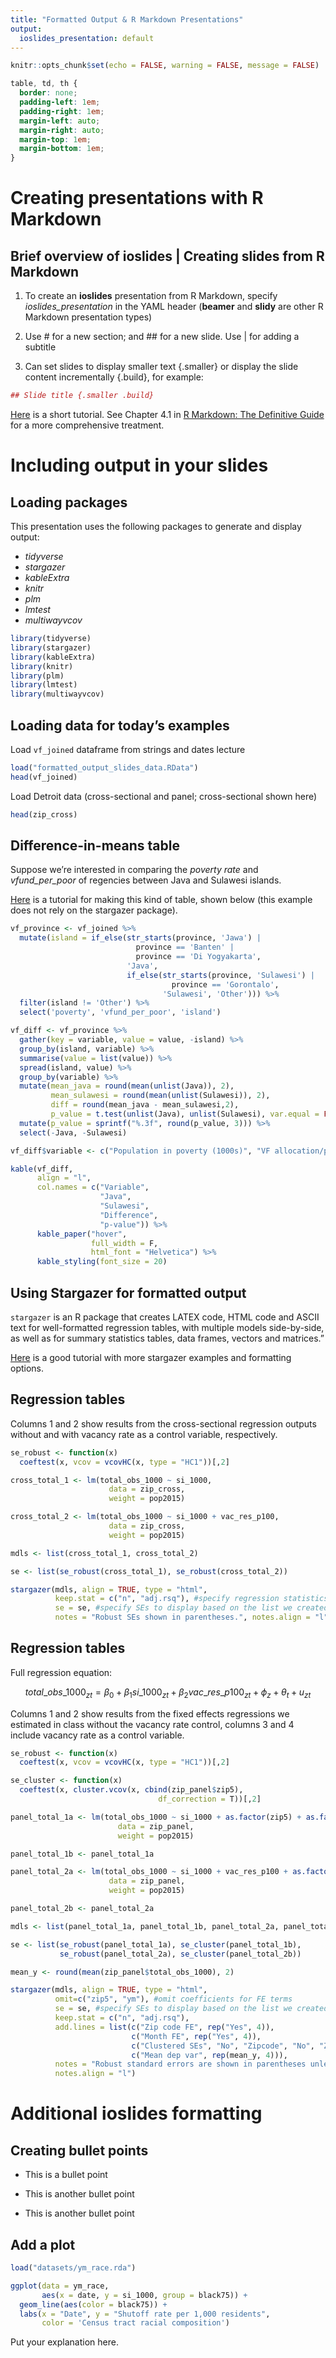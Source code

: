 ```yaml
---
title: "Formatted Output & R Markdown Presentations"
output:
  ioslides_presentation: default
---
```


```r
knitr::opts_chunk$set(echo = FALSE, warning = FALSE, message = FALSE)
```

```css

table, td, th {
  border: none;
  padding-left: 1em;
  padding-right: 1em;
  margin-left: auto;
  margin-right: auto;
  margin-top: 1em;
  margin-bottom: 1em;
}

```

# Creating presentations with R Markdown

## Brief overview of ioslides | Creating slides from R Markdown

1. To create an **ioslides** presentation from R Markdown, specify *ioslides_presentation* in the YAML header (**beamer** and **slidy** are other R Markdown presentation types)

2. Use # for a new section; and ## for a new slide. Use | for adding a subtitle

3. Can set slides to display smaller text {.smaller} or display the slide content incrementally {.build}, for example:

```r
## Slide title {.smaller .build}
```

[Here](https://garrettgman.github.io/rmarkdown/ioslides_presentation_format.html) is a short tutorial. See Chapter 4.1 in [R Markdown: The Definitive Guide]( https://bookdown.org/yihui/rmarkdown/ioslides-presentation.html) for a more comprehensive treatment.


# Including output in your slides

## Loading packages {.build}

This presentation uses the following packages to generate and display output:

<div>
- *tidyverse*
<div>
- *stargazer*
<div>
- *kableExtra* 
<div>
- *knitr* 
<div>
- *plm*
<div>
- *lmtest* 
<div>
- *multiwayvcov*

```r
library(tidyverse)
library(stargazer)
library(kableExtra)
library(knitr)
library(plm)
library(lmtest)
library(multiwayvcov)
```

## Loading data for today's examples {.smaller}

Load `vf_joined` dataframe from strings and dates lecture
```r
load("formatted_output_slides_data.RData")
head(vf_joined)
```

Load Detroit data (cross-sectional and panel; cross-sectional shown here)
```r
head(zip_cross)
```


## Difference-in-means table 

Suppose we're interested in comparing the *poverty rate* and *vfund_per_poor* of regencies between Java and Sulawesi islands.

[Here](https://sebastiansauer.github.io/multiple-t-tests-with-dplyr/) is a tutorial for making this kind of table, shown below (this example does not rely on the stargazer package). 

```r
vf_province <- vf_joined %>%
  mutate(island = if_else(str_starts(province, 'Jawa') | 
                            province == 'Banten' | 
                            province == 'Di Yogyakarta', 
                          'Java', 
                          if_else(str_starts(province, 'Sulawesi') | 
                                    province == 'Gorontalo',
                                  'Sulawesi', 'Other'))) %>%
  filter(island != 'Other') %>%
  select('poverty', 'vfund_per_poor', 'island')
```

```r
vf_diff <- vf_province %>%
  gather(key = variable, value = value, -island) %>%
  group_by(island, variable) %>%
  summarise(value = list(value)) %>%
  spread(island, value) %>%
  group_by(variable) %>%
  mutate(mean_java = round(mean(unlist(Java)), 2),
         mean_sulawesi = round(mean(unlist(Sulawesi)), 2),
         diff = round(mean_java - mean_sulawesi,2),
         p_value = t.test(unlist(Java), unlist(Sulawesi), var.equal = FALSE)$p.value) %>%
  mutate(p_value = sprintf("%.3f", round(p_value, 3))) %>%
  select(-Java, -Sulawesi)

vf_diff$variable <- c("Population in poverty (1000s)", "VF allocation/poor resident")
```

```r
kable(vf_diff, 
      align = "l",
      col.names = c("Variable", 
                    "Java", 
                    "Sulawesi", 
                    "Difference", 
                    "p-value")) %>% 
      kable_paper("hover", 
                  full_width = F, 
                  html_font = "Helvetica") %>% 
      kable_styling(font_size = 20)
```

## Using Stargazer for formatted output {.smaller}

`stargazer` is an R package that creates LATEX code, HTML code and ASCII text for well-formatted regression tables, with multiple models side-by-side, as well as for summary statistics tables, data frames, vectors and matrices."

[Here](https://www.jakeruss.com/cheatsheets/stargazer) is a good tutorial with more stargazer examples and formatting options.


## Regression tables {.smaller}

Columns 1 and 2 show results from the cross-sectional regression outputs without and with vacancy rate as a control variable, respectively.

```r
se_robust <- function(x) 
  coeftest(x, vcov = vcovHC(x, type = "HC1"))[,2]

cross_total_1 <- lm(total_obs_1000 ~ si_1000, 
                      data = zip_cross,
                      weight = pop2015)

cross_total_2 <- lm(total_obs_1000 ~ si_1000 + vac_res_p100, 
                      data = zip_cross,
                      weight = pop2015)

mdls <- list(cross_total_1, cross_total_2)

se <- list(se_robust(cross_total_1), se_robust(cross_total_2))

stargazer(mdls, align = TRUE, type = "html", 
          keep.stat = c("n", "adj.rsq"), #specify regression statistics to keep/omit
          se = se, #specify SEs to display based on the list we created
          notes = "Robust SEs shown in parentheses.", notes.align = "l")
```


## Regression tables {.smaller}
Full regression equation:

$$total\_obs\_1000_{zt} = \beta_0 + \beta_1 si\_1000_{zt} + \beta_2 vac\_res\_p100_{zt} + \phi_z + \theta_t + u_{zt}$$

Columns 1 and 2 show results from the fixed effects regressions we estimated in class without the vacancy rate control, columns 3 and 4 include vacancy rate as a control variable.

```r
se_robust <- function(x) 
  coeftest(x, vcov = vcovHC(x, type = "HC1"))[,2]

se_cluster <- function(x)
  coeftest(x, cluster.vcov(x, cbind(zip_panel$zip5),
                                 df_correction = T))[,2]

panel_total_1a <- lm(total_obs_1000 ~ si_1000 + as.factor(zip5) + as.factor(ym), 
                        data = zip_panel, 
                        weight = pop2015)

panel_total_1b <- panel_total_1a

panel_total_2a <- lm(total_obs_1000 ~ si_1000 + vac_res_p100 + as.factor(zip5) + as.factor(ym),
                      data = zip_panel, 
                      weight = pop2015)

panel_total_2b <- panel_total_2a

mdls <- list(panel_total_1a, panel_total_1b, panel_total_2a, panel_total_2b)

se <- list(se_robust(panel_total_1a), se_cluster(panel_total_1b),
           se_robust(panel_total_2a), se_cluster(panel_total_2b))

mean_y <- round(mean(zip_panel$total_obs_1000), 2)

stargazer(mdls, align = TRUE, type = "html",
          omit=c("zip5", "ym"), #omit coefficients for FE terms
          se = se, #specify SEs to display based on the list we created
          keep.stat = c("n", "adj.rsq"),
          add.lines = list(c("Zip code FE", rep("Yes", 4)),
                           c("Month FE", rep("Yes", 4)),
                           c("Clustered SEs", "No", "Zipcode", "No", "Zipcode"),
                           c("Mean dep var", rep(mean_y, 4))),
          notes = "Robust standard errors are shown in parentheses unless otherwise indicated.",
          notes.align = "l")
```

# Additional ioslides formatting


## Creating bullet points {.build}

<div>
- This is a bullet point
</div>
<div>
- This is another bullet point
</div>
<div>
- This is another bullet point
</div>


## Add a plot

```r
load("datasets/ym_race.rda")

ggplot(data = ym_race, 
       aes(x = date, y = si_1000, group = black75)) + 
  geom_line(aes(color = black75)) +
  labs(x = "Date", y = "Shutoff rate per 1,000 residents",
       color = 'Census tract racial composition')
```

Put your explanation here.
